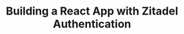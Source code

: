---
title: "Building a React App with Zitadel Authentication"
description: "Integrate Zitadel authentication into a React application using OIDC, implement login flows, and secure routes"
course: "complete-guide-zitadel"
section: "Integrating with Your Applications"
order: 7
publishedAt: 2025-07-10
isDraft: true
authors:
  - rawkode
---